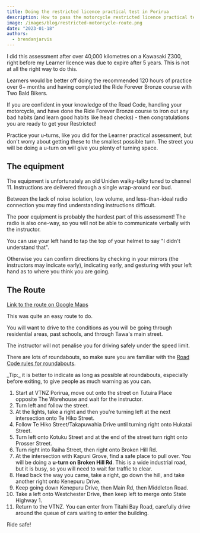 ```yaml
---
title: Doing the restricted licence practical test in Porirua
description: How to pass the motorcycle restricted licence practical test in Porirua.
image: /images/blog/restricted-motorcycle-route.png
date: "2023-01-18"
authors:
  - brendanjarvis
---
```


I did this assessment after over 40,000 kilometres on a Kawasaki Z300, right before my Learner licence was due to expire after 5 years. This is not at all the right way to do this.

Learners would be better off doing the recommended 120 hours of practice over 6+ months and having completed the Ride Forever Bronze course with Two Bald Bikers.

If you are confident in your knowledge of the Road Code, handling your motorcycle, and have done the Ride Forever Bronze course to iron out any bad habits (and learn good habits like head checks) - then congratulations you are ready to get your Restricted!

Practice your u-turns, like you did for the Learner practical assessment, but don't worry about getting these to the smallest possible turn. The street you will be doing a u-turn on will give you plenty of turning space.

## The equipment

The equipment is unfortunately an old Uniden walky-talky tuned to channel 11. Instructions are delivered through a single wrap-around ear bud.

Between the lack of noise isolation, low volume, and less-than-ideal radio connection you may find understanding instructions difficult.

The poor equipment is probably the hardest part of this assessment! The radio is also one-way, so you will not be able to communicate verbally with the instructor.

You can use your left hand to tap the top of your helmet to say "I didn't understand that".

Otherwise you can confirm directions by checking in your mirrors (the instructors may indicate early), indicating early, and gesturing with your left hand as to where you think you are going.

## The Route

[Link to the route on Google Maps](https://goo.gl/maps/LbRdFefLN1rF6PLdA)

This was quite an easy route to do.

You will want to drive to the conditions as you will be going through residential areas, past schools, and through Tawa's main street.

The instructor will not penalise you for driving safely under the speed limit.

There are lots of roundabouts, so make sure you are familiar with the [Road Code rules for roundabouts](https://www.nzta.govt.nz/roadcode/motorcycle-code/road-code/about-riding/giving-way/giving-way-at-roundabouts/).

<Callout>
  _Tip:_ it is better to indicate as long as possible at roundabouts, especially
  before exiting, to give people as much warning as you can.
</Callout>

1. Start at VTNZ Porirua, move out onto the street on Tutuira Place opposite The Warehouse and wait for the instructor.
2. Turn left and follow the street.
3. At the lights, take a right and then you're turning left at the next intersection onto Te Hiko Street.
4. Follow Te Hiko Street/Takapuwahia Drive until turning right onto Hukatai Street.
5. Turn left onto Kotuku Street and at the end of the street turn right onto Prosser Street.
6. Turn right into Raiha Street, then right onto Broken Hill Rd.
7. At the intersection with Kapuni Grove, find a safe place to pull over. You will be doing a **u-turn on Broken Hill Rd**. This is a wide industrial road, but it is busy, so you will need to wait for traffic to clear.
8. Head back the way you came, take a right, go down the hill, and take another right onto Kenepuru Drive.
9. Keep going down Kenepuru Drive, then Main Rd, then Middleton Road.
10. Take a left onto Westchester Drive, then keep left to merge onto State Highway 1.
11. Return to the VTNZ. You can enter from Titahi Bay Road, carefully drive around the queue of cars waiting to enter the building.

Ride safe!
